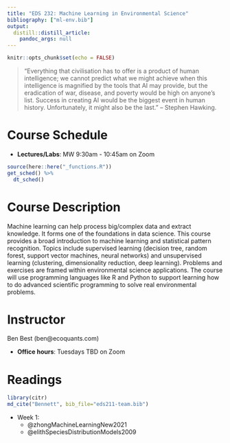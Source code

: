 ```yaml
---
title: "EDS 232: Machine Learning in Environmental Science"
bibliography: ["ml-env.bib"]
output:
  distill::distill_article:
    pandoc_args: null
---
```


```r
knitr::opts_chunk$set(echo = FALSE)
```

> “Everything that civilisation has to offer is a product of human intelligence; we cannot predict what we might achieve when this intelligence is magnified by the tools that AI may provide, but the eradication of war, disease, and poverty would be high on anyone’s list. Success in creating AI would be the biggest event in human history. Unfortunately, it might also be the last.”
-- Stephen Hawking.

# Course Schedule

- **Lectures/Labs**: MW 9:30am - 10:45am on Zoom

```r
source(here::here("_functions.R"))
get_sched() %>% 
  dt_sched()
```

# Course Description

Machine learning can help process big/complex data and extract knowledge. It forms one of the foundations in data science. This course provides a broad introduction to machine learning and statistical pattern recognition. Topics include supervised learning (decision tree, random forest, support vector machines, neural networks) and unsupervised learning (clustering, dimensionality reduction, deep learning). Problems and exercises are framed within environmental science applications. The course will use programming languages like R and Python to support learning how to do advanced scientific programming to solve real environmental problems.

# Instructor

Ben Best (ben\@ecoquants.com)

- **Office hours**: Tuesdays TBD on Zoom

# Readings

```r
library(citr)
md_cite("Bennett", bib_file="eds211-team.bib")
```

- Week 1:
  * @zhongMachineLearningNew2021
  * @elithSpeciesDistributionModels2009

